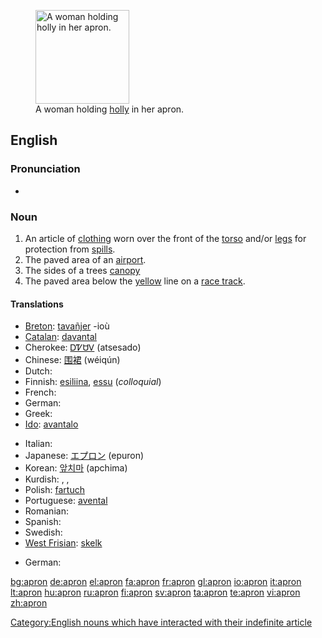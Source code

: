 [[Image:A fair Puritan.png|thumb|150px|right|A woman holding [[holly]] in her apron.]]
==English==

===Pronunciation===
* {{audio|en-us-apron.ogg|Audio (US)}}

===Noun===
{{wikipedia}}
{{en-noun}}

# An article of [[clothing]] worn over the front of the [[torso]] and/or [[legs]] for protection from [[spill]]s.
# The paved area of an [[airport]].
# The sides of a trees [[canopy]]
# The paved area below the [[yellow]] line on a [[race track]].


====Translations====
{{trans-top|clothing}}
* [[Breton]]: [[tavañjer]] {{f}} -ioù {{p}}
* [[Catalan]]: [[davantal]] {{m}}
* Cherokee: [[ᎠᏤᏌᏙ]] (atsesado)
* Chinese: [[围裙]] (wéiqún)
* Dutch: {{t+|nl|schort|n}}
* Finnish: [[esiliina]], [[essu]] (''colloquial'')
* French: {{t+|fr|tablier|m}}
* German: {{t-|de|Schürze|f}}
* Greek: {{t|el|ποδιά|f|sc=Grek}}
* [[Ido]]: [[avantalo]]
{{trans-mid}}
* Italian: {{t+|it|grembiule|m}}
* Japanese: [[エプロン]] (epuron)
* Korean: [[앞치마]] (apchima)
* Kurdish: {{KUchar|[[به‌رکۆشه‌]]}}, {{KUchar|[[به‌رکۆژه‌]]}}, {{KUchar|[[چاڕۆکه‌]]}}
* Polish: [[fartuch]] {{m}}
* Portuguese: [[avental]] {{m}}
* Romanian: {{t-|ro|sort}}
* Spanish: {{t-|es|delantal|m}}
* Swedish: {{t-|sv|förkläde|n}}
* [[West Frisian]]: [[skelk]] {{n}}
{{trans-bottom}}

{{trans-top|the paved area of an airport}}
* German: {{t+|de|Vorfeld|n}}
{{trans-mid}}
{{trans-bottom}}

[[Category:English nouns which have interacted with their indefinite article]]

[[bg:apron]]
[[de:apron]]
[[el:apron]]
[[fa:apron]]
[[fr:apron]]
[[gl:apron]]
[[io:apron]]
[[it:apron]]
[[lt:apron]]
[[hu:apron]]
[[ru:apron]]
[[fi:apron]]
[[sv:apron]]
[[ta:apron]]
[[te:apron]]
[[vi:apron]]
[[zh:apron]]
